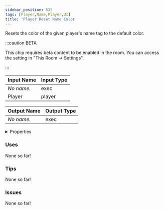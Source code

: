 ```yaml
---
sidebar_position: 535
tags: [Player,Name,Player,UI]
title: 'Player Reset Name Color'
---
```


Resets the color of the given player's name tag to the default color.

:::caution BETA

This chip requires beta content to be enabled in the room. You can access the setting in "This Room -> Settings".

:::


<EsbSvg />

| Input Name | Input Type |
|-----------|-----------|
| *No name.* | exec |
| Player | player |

| Output Name | Output Type |
|-----------|-----------|
| *No name.* | exec |


<details>
  <summary>Properties</summary>
  <div>
    <div>
    <table>
      <thead>
        <tr>
          <th>Is beta required?</th>
          <th>✅</th>
        </tr>
        <tr>
          <th>Is this chip a trolling risk?</th>
          <th>❌</th>
        </tr>
        <tr>
          <th>Is this chip a role assignment risk?</th>
          <th>❌</th>
        </tr>
        <tr>
          <th>Chip UUID</th>
          <th>d492a0c8-2f55-428f-8960-60f15258681e</th>
        </tr>
      </thead>
    </table>
    </div>
  </div>
</details>

### Uses

None so far!

### Tips

None so far!

### Issues

None so far!